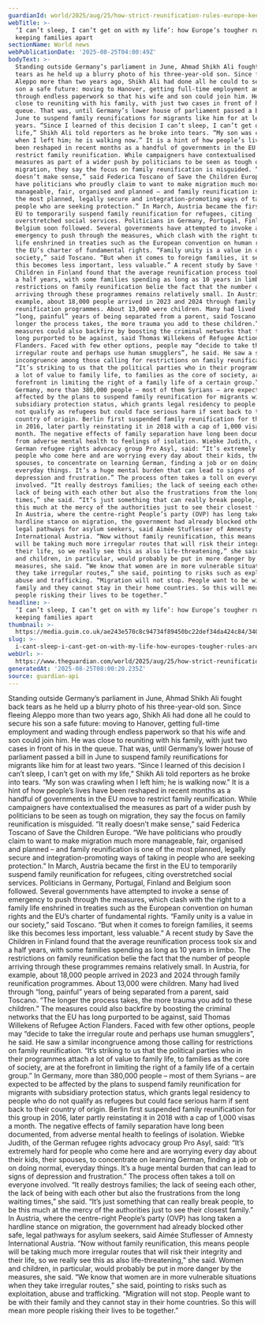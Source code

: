 ```yaml
---
guardianId: world/2025/aug/25/how-strict-reunification-rules-europe-keeping-families-apart
webTitle: >-
  ‘I can’t sleep, I can’t get on with my life’: how Europe’s tougher rules are
  keeping families apart
sectionName: World news
webPublicationDate: '2025-08-25T04:00:49Z'
bodyText: >-
  Standing outside Germany’s parliament in June, Ahmad Shikh Ali fought back
  tears as he held up a blurry photo of his three-year-old son. Since fleeing
  Aleppo more than two years ago, Shikh Ali had done all he could to secure his
  son a safe future: moving to Hanover, getting full-time employment and wading
  through endless paperwork so that his wife and son could join him. He was
  close to reuniting with his family, with just two cases in front of his in the
  queue. That was, until Germany’s lower house of parliament passed a bill in
  June to suspend family reunifications for migrants like him for at least two
  years. “Since I learned of this decision I can’t sleep, I can’t get on with my
  life,” Shikh Ali told reporters as he broke into tears. “My son was crawling
  when I left him; he is walking now.” It is a hint of how people’s lives have
  been reshaped in recent months as a handful of governments in the EU move to
  restrict family reunification. While campaigners have contextualised the
  measures as part of a wider push by politicians to be seen as tough on
  migration, they say the focus on family reunification is misguided. “It really
  doesn’t make sense,” said Federica Toscano of Save the Children Europe. “We
  have politicians who proudly claim to want to make migration much more
  manageable, fair, organised and planned – and family reunification is one of
  the most planned, legally secure and integration-promoting ways of taking in
  people who are seeking protection.” In March, Austria became the first in the
  EU to temporarily suspend family reunification for refugees, citing
  overstretched social services. Politicians in Germany, Portugal, Finland and
  Belgium soon followed. Several governments have attempted to invoke a sense of
  emergency to push through the measures, which clash with the right to a family
  life enshrined in treaties such as the European convention on human rights and
  the EU’s charter of fundamental rights. “Family unity is a value in our
  society,” said Toscano. “But when it comes to foreign families, it seems like
  this becomes less important, less valuable.” A recent study by Save the
  Children in Finland found that the average reunification process took six and
  a half years, with some families spending as long as 10 years in limbo. The
  restrictions on family reunification belie the fact that the number of people
  arriving through these programmes remains relatively small. In Austria, for
  example, about 18,000 people arrived in 2023 and 2024 through family
  reunification programmes. About 13,000 were children. Many had lived through
  “long, painful” years of being separated from a parent, said Toscano. “The
  longer the process takes, the more trauma you add to these children.” The
  measures could also backfire by boosting the criminal networks that the EU has
  long purported to be against, said Thomas Willekens of Refugee Action
  Flanders. Faced with few other options, people may “decide to take the
  irregular route and perhaps use human smugglers”, he said. He saw a similar
  incongruence among those calling for restrictions on family reunification.
  “It’s striking to us that the political parties who in their programmes attach
  a lot of value to family life, to families as the core of society, are at the
  forefront in limiting the right of a family life of a certain group.” In
  Germany, more than 380,000 people – most of them Syrians – are expected to be
  affected by the plans to suspend family reunification for migrants with
  subsidiary protection status, which grants legal residency to people who do
  not qualify as refugees but could face serious harm if sent back to their
  country of origin. Berlin first suspended family reunification for this group
  in 2016, later partly reinstating it in 2018 with a cap of 1,000 visas a
  month. The negative effects of family separation have long been documented,
  from adverse mental health to feelings of isolation. Wiebke Judith, of the
  German refugee rights advocacy group Pro Asyl, said: “It’s extremely hard for
  people who come here and are worrying every day about their kids, their
  spouses, to concentrate on learning German, finding a job or on doing normal,
  everyday things. It’s a huge mental burden that can lead to signs of
  depression and frustration.” The process often takes a toll on everyone
  involved. “It really destroys families; the lack of seeing each other, the
  lack of being with each other but also the frustrations from the long waiting
  times,” she said. “It’s just something that can really break people, to be
  this much at the mercy of the authorities just to see their closest family.”
  In Austria, where the centre-right People’s party (OVP) has long taken a
  hardline stance on migration, the government had already blocked other safe,
  legal pathways for asylum seekers, said Aimée Stuflesser of Amnesty
  International Austria. “Now without family reunification, this means people
  will be taking much more irregular routes that will risk their integrity and
  their life, so we really see this as also life-threatening,” she said. Women
  and children, in particular, would probably be put in more danger by the
  measures, she said. “We know that women are in more vulnerable situations when
  they take irregular routes,” she said, pointing to risks such as exploitation,
  abuse and trafficking. “Migration will not stop. People want to be with their
  family and they cannot stay in their home countries. So this will mean more
  people risking their lives to be together.”
headline: >-
  ‘I can’t sleep, I can’t get on with my life’: how Europe’s tougher rules are
  keeping families apart
thumbnail: >-
  https://media.guim.co.uk/ae243e570c8c94734f89450bc22def34da424c84/340_0_1757_1406/500.jpg
slug: >-
  i-cant-sleep-i-cant-get-on-with-my-life-how-europes-tougher-rules-are-keeping-families-apart
webUrl: >-
  https://www.theguardian.com/world/2025/aug/25/how-strict-reunification-rules-europe-keeping-families-apart
generatedAt: '2025-08-25T08:00:20.235Z'
source: guardian-api
---
```

Standing outside Germany’s parliament in June, Ahmad Shikh Ali fought back tears as he held up a blurry photo of his three-year-old son. Since fleeing Aleppo more than two years ago, Shikh Ali had done all he could to secure his son a safe future: moving to Hanover, getting full-time employment and wading through endless paperwork so that his wife and son could join him. He was close to reuniting with his family, with just two cases in front of his in the queue. That was, until Germany’s lower house of parliament passed a bill in June to suspend family reunifications for migrants like him for at least two years. “Since I learned of this decision I can’t sleep, I can’t get on with my life,” Shikh Ali told reporters as he broke into tears. “My son was crawling when I left him; he is walking now.” It is a hint of how people’s lives have been reshaped in recent months as a handful of governments in the EU move to restrict family reunification. While campaigners have contextualised the measures as part of a wider push by politicians to be seen as tough on migration, they say the focus on family reunification is misguided. “It really doesn’t make sense,” said Federica Toscano of Save the Children Europe. “We have politicians who proudly claim to want to make migration much more manageable, fair, organised and planned – and family reunification is one of the most planned, legally secure and integration-promoting ways of taking in people who are seeking protection.” In March, Austria became the first in the EU to temporarily suspend family reunification for refugees, citing overstretched social services. Politicians in Germany, Portugal, Finland and Belgium soon followed. Several governments have attempted to invoke a sense of emergency to push through the measures, which clash with the right to a family life enshrined in treaties such as the European convention on human rights and the EU’s charter of fundamental rights. “Family unity is a value in our society,” said Toscano. “But when it comes to foreign families, it seems like this becomes less important, less valuable.” A recent study by Save the Children in Finland found that the average reunification process took six and a half years, with some families spending as long as 10 years in limbo. The restrictions on family reunification belie the fact that the number of people arriving through these programmes remains relatively small. In Austria, for example, about 18,000 people arrived in 2023 and 2024 through family reunification programmes. About 13,000 were children. Many had lived through “long, painful” years of being separated from a parent, said Toscano. “The longer the process takes, the more trauma you add to these children.” The measures could also backfire by boosting the criminal networks that the EU has long purported to be against, said Thomas Willekens of Refugee Action Flanders. Faced with few other options, people may “decide to take the irregular route and perhaps use human smugglers”, he said. He saw a similar incongruence among those calling for restrictions on family reunification. “It’s striking to us that the political parties who in their programmes attach a lot of value to family life, to families as the core of society, are at the forefront in limiting the right of a family life of a certain group.” In Germany, more than 380,000 people – most of them Syrians – are expected to be affected by the plans to suspend family reunification for migrants with subsidiary protection status, which grants legal residency to people who do not qualify as refugees but could face serious harm if sent back to their country of origin. Berlin first suspended family reunification for this group in 2016, later partly reinstating it in 2018 with a cap of 1,000 visas a month. The negative effects of family separation have long been documented, from adverse mental health to feelings of isolation. Wiebke Judith, of the German refugee rights advocacy group Pro Asyl, said: “It’s extremely hard for people who come here and are worrying every day about their kids, their spouses, to concentrate on learning German, finding a job or on doing normal, everyday things. It’s a huge mental burden that can lead to signs of depression and frustration.” The process often takes a toll on everyone involved. “It really destroys families; the lack of seeing each other, the lack of being with each other but also the frustrations from the long waiting times,” she said. “It’s just something that can really break people, to be this much at the mercy of the authorities just to see their closest family.” In Austria, where the centre-right People’s party (OVP) has long taken a hardline stance on migration, the government had already blocked other safe, legal pathways for asylum seekers, said Aimée Stuflesser of Amnesty International Austria. “Now without family reunification, this means people will be taking much more irregular routes that will risk their integrity and their life, so we really see this as also life-threatening,” she said. Women and children, in particular, would probably be put in more danger by the measures, she said. “We know that women are in more vulnerable situations when they take irregular routes,” she said, pointing to risks such as exploitation, abuse and trafficking. “Migration will not stop. People want to be with their family and they cannot stay in their home countries. So this will mean more people risking their lives to be together.”
